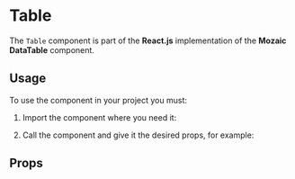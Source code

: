 
<Meta title="Components/Table" component={Table} argTypes={argTypes} />

# Table

The `Table` component is part of the **React.js** implementation of the **Mozaic DataTable** component.

## Usage

To use the component in your project you must:

1. Import the component where you need it:

<Source language="javascript" code="import { Table } from '@mozaic-ds/react';" />

2. Call the component and give it the desired props, for example:

<Canvas withSource="open">
    <Story story={Basic} />
</Canvas>

<Canvas withSource="open">
    <Story story={CellsWithNumbers} />
</Canvas>

## Props

<ArgsTable of={Table} />
